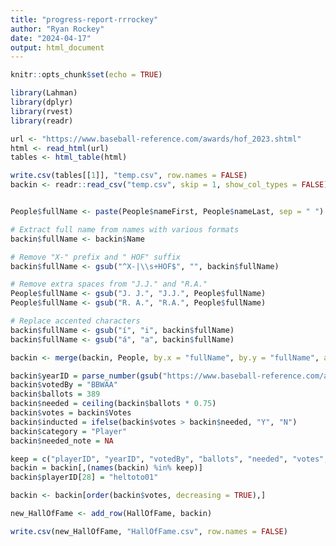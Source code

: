 ```yaml
---
title: "progress-report-rrrockey"
author: "Ryan Rockey"
date: "2024-04-17"
output: html_document
---
```


```r
knitr::opts_chunk$set(echo = TRUE)
```

```r
library(Lahman)
library(dplyr)
library(rvest)
library(readr)

url <- "https://www.baseball-reference.com/awards/hof_2023.shtml"
html <- read_html(url)
tables <- html_table(html)

write.csv(tables[[1]], "temp.csv", row.names = FALSE)
backin <- readr::read_csv("temp.csv", skip = 1, show_col_types = FALSE)


People$fullName <- paste(People$nameFirst, People$nameLast, sep = " ")

# Extract full name from names with various formats
backin$fullName <- backin$Name

# Remove "X-" prefix and " HOF" suffix
backin$fullName <- gsub("^X-|\\s+HOF$", "", backin$fullName)

# Remove extra spaces from "J.J." and "R.A."
People$fullName <- gsub("J. J.", "J.J.", People$fullName)
People$fullName <- gsub("R. A.", "R.A.", People$fullName)

# Replace accented characters
backin$fullName <- gsub("í", "i", backin$fullName)
backin$fullName <- gsub("á", "a", backin$fullName)

backin <- merge(backin, People, by.x = "fullName", by.y = "fullName", all.x = TRUE)

backin$yearID = parse_number(gsub("https://www.baseball-reference.com/awards/hof_", "", url))
backin$votedBy = "BBWAA"
backin$ballots = 389
backin$needed = ceiling(backin$ballots * 0.75)
backin$votes = backin$Votes
backin$inducted = ifelse(backin$votes > backin$needed, "Y", "N")
backin$category = "Player"
backin$needed_note = NA

keep = c("playerID", "yearID", "votedBy", "ballots", "needed", "votes", "inducted", "category", "needed_note")
backin = backin[,(names(backin) %in% keep)]
backin$playerID[28] = "heltoto01"

backin <- backin[order(backin$votes, decreasing = TRUE),]
```



```r
new_HallOfFame <- add_row(HallOfFame, backin)

write.csv(new_HallOfFame, "HallOfFame.csv", row.names = FALSE)
```

